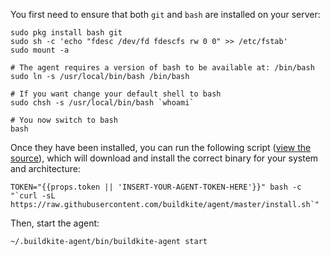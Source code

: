 You first need to ensure that both `git` and `bash` are installed on your server:

```shell
sudo pkg install bash git
sudo sh -c 'echo "fdesc /dev/fd fdescfs rw 0 0" >> /etc/fstab'
sudo mount -a

# The agent requires a version of bash to be available at: /bin/bash
sudo ln -s /usr/local/bin/bash /bin/bash

# If you want change your default shell to bash
sudo chsh -s /usr/local/bin/bash `whoami`

# You now switch to bash
bash
```

Once they have been installed, you can run the following script ([view the source](https://raw.githubusercontent.com/buildkite/agent/master/install.sh)), which will download and install the correct binary for your system and architecture:

```shell
TOKEN="{{props.token || 'INSERT-YOUR-AGENT-TOKEN-HERE'}}" bash -c "`curl -sL https://raw.githubusercontent.com/buildkite/agent/master/install.sh`"
```

Then, start the agent:

```shell
~/.buildkite-agent/bin/buildkite-agent start
```
